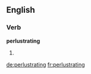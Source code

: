 ==English==

===Verb===
'''perlustrating'''

# {{present participle of|[[perlustrate]]}}

[[de:perlustrating]]
[[fr:perlustrating]]